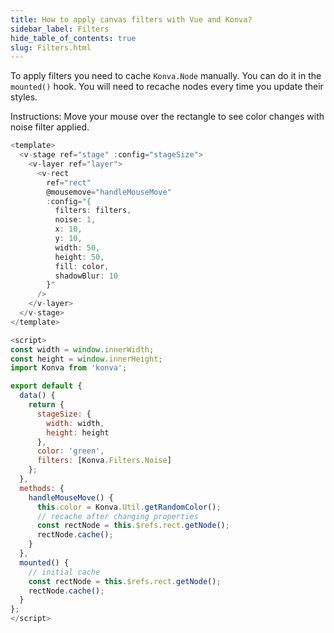```yaml
---
title: How to apply canvas filters with Vue and Konva?
sidebar_label: Filters
hide_table_of_contents: true
slug: Filters.html
---
```


To apply filters you need to cache `Konva.Node` manually. You can do it in the `mounted()` hook.
You will need to recache nodes every time you update their styles.

Instructions: Move your mouse over the rectangle to see color changes with noise filter applied.

```js live vue
<template>
  <v-stage ref="stage" :config="stageSize">
    <v-layer ref="layer">
      <v-rect
        ref="rect"
        @mousemove="handleMouseMove"
        :config="{
          filters: filters,
          noise: 1,
          x: 10,
          y: 10,
          width: 50,
          height: 50,
          fill: color,
          shadowBlur: 10
        }"
      />
    </v-layer>
  </v-stage>
</template>

<script>
const width = window.innerWidth;
const height = window.innerHeight;
import Konva from 'konva';

export default {
  data() {
    return {
      stageSize: {
        width: width,
        height: height
      },
      color: 'green',
      filters: [Konva.Filters.Noise]
    };
  },
  methods: {
    handleMouseMove() {
      this.color = Konva.Util.getRandomColor();
      // recache after changing properties
      const rectNode = this.$refs.rect.getNode();
      rectNode.cache();
    }
  },
  mounted() {
    // initial cache
    const rectNode = this.$refs.rect.getNode();
    rectNode.cache();
  }
};
</script> 